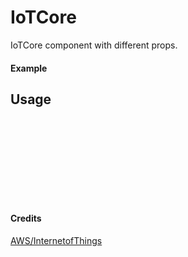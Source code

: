
<Meta of={IoTCore} title="AWS/InternetofThings/IoTCore" />

# IoTCore

IoTCore component with different props.

#### Example

<Canvas of={IoTCore.Primary} />

## Usage

```ts
import { IoTCore } from "yadl-ui";

const Example = () => {
  return (
      <IoTCore />
  );
};

export default Example;
```

#### Credits
[AWS/InternetofThings](https://aws-icons.com/)
